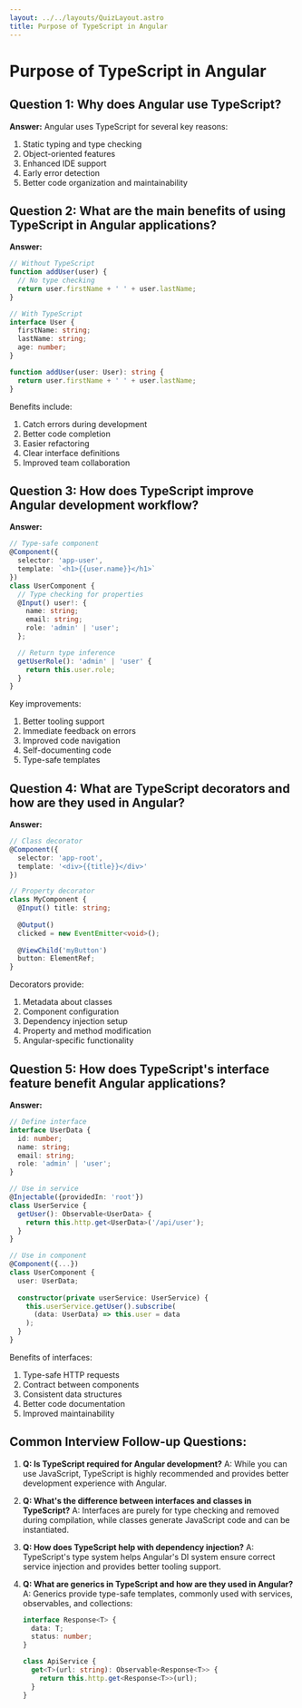 ```yaml
---
layout: ../../layouts/QuizLayout.astro
title: Purpose of TypeScript in Angular
---
```


# Purpose of TypeScript in Angular

## Question 1: Why does Angular use TypeScript?

**Answer:**
Angular uses TypeScript for several key reasons:
1. Static typing and type checking
2. Object-oriented features
3. Enhanced IDE support
4. Early error detection
5. Better code organization and maintainability

## Question 2: What are the main benefits of using TypeScript in Angular applications?

**Answer:**
```typescript
// Without TypeScript
function addUser(user) {
  // No type checking
  return user.firstName + ' ' + user.lastName;
}

// With TypeScript
interface User {
  firstName: string;
  lastName: string;
  age: number;
}

function addUser(user: User): string {
  return user.firstName + ' ' + user.lastName;
}
```

Benefits include:
1. Catch errors during development
2. Better code completion
3. Easier refactoring
4. Clear interface definitions
5. Improved team collaboration

## Question 3: How does TypeScript improve Angular development workflow?

**Answer:**
```typescript
// Type-safe component
@Component({
  selector: 'app-user',
  template: `<h1>{{user.name}}</h1>`
})
class UserComponent {
  // Type checking for properties
  @Input() user!: {
    name: string;
    email: string;
    role: 'admin' | 'user';
  };

  // Return type inference
  getUserRole(): 'admin' | 'user' {
    return this.user.role;
  }
}
```

Key improvements:
1. Better tooling support
2. Immediate feedback on errors
3. Improved code navigation
4. Self-documenting code
5. Type-safe templates

## Question 4: What are TypeScript decorators and how are they used in Angular?

**Answer:**
```typescript
// Class decorator
@Component({
  selector: 'app-root',
  template: '<div>{{title}}</div>'
})

// Property decorator
class MyComponent {
  @Input() title: string;
  
  @Output() 
  clicked = new EventEmitter<void>();
  
  @ViewChild('myButton') 
  button: ElementRef;
}
```

Decorators provide:
1. Metadata about classes
2. Component configuration
3. Dependency injection setup
4. Property and method modification
5. Angular-specific functionality

## Question 5: How does TypeScript's interface feature benefit Angular applications?

**Answer:**
```typescript
// Define interface
interface UserData {
  id: number;
  name: string;
  email: string;
  role: 'admin' | 'user';
}

// Use in service
@Injectable({providedIn: 'root'})
class UserService {
  getUser(): Observable<UserData> {
    return this.http.get<UserData>('/api/user');
  }
}

// Use in component
@Component({...})
class UserComponent {
  user: UserData;
  
  constructor(private userService: UserService) {
    this.userService.getUser().subscribe(
      (data: UserData) => this.user = data
    );
  }
}
```

Benefits of interfaces:
1. Type-safe HTTP requests
2. Contract between components
3. Consistent data structures
4. Better code documentation
5. Improved maintainability

## Common Interview Follow-up Questions:

1. **Q: Is TypeScript required for Angular development?**
   A: While you can use JavaScript, TypeScript is highly recommended and provides better development experience with Angular.

2. **Q: What's the difference between interfaces and classes in TypeScript?**
   A: Interfaces are purely for type checking and removed during compilation, while classes generate JavaScript code and can be instantiated.

3. **Q: How does TypeScript help with dependency injection?**
   A: TypeScript's type system helps Angular's DI system ensure correct service injection and provides better tooling support.

4. **Q: What are generics in TypeScript and how are they used in Angular?**
   A: Generics provide type-safe templates, commonly used with services, observables, and collections:
   ```typescript
   interface Response<T> {
     data: T;
     status: number;
   }
   
   class ApiService {
     get<T>(url: string): Observable<Response<T>> {
       return this.http.get<Response<T>>(url);
     }
   }
   ```

